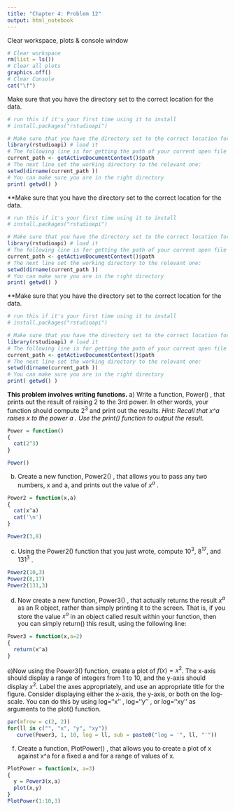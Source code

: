 ```yaml
---
title: "Chapter 4: Problem 12"
output: html_notebook
---
```


Clear workspace, plots & console window
```r
# Clear workspace
rm(list = ls())
# Clear all plots
graphics.off()
# Clear Console
cat("\f")
```
Make sure that you have the directory set to the correct location for the data.
```r
# run this if it's your first time using it to install
# install.packages("rstudioapi")

# Make sure that you have the directory set to the correct location for the data.
library(rstudioapi) # load it
# The following line is for getting the path of your current open file
current_path <- getActiveDocumentContext()$path 
# The next line set the working directory to the relevant one:
setwd(dirname(current_path ))
# You can make sure you are in the right directory
print( getwd() )
```
**Make sure that you have the directory set to the correct location for the data.
```r
# run this if it's your first time using it to install
# install.packages("rstudioapi")

# Make sure that you have the directory set to the correct location for the data.
library(rstudioapi) # load it
# The following line is for getting the path of your current open file
current_path <- getActiveDocumentContext()$path 
# The next line set the working directory to the relevant one:
setwd(dirname(current_path ))
# You can make sure you are in the right directory
print( getwd() )
```
**Make sure that you have the directory set to the correct location for the data.
```r
# run this if it's your first time using it to install
# install.packages("rstudioapi")

# Make sure that you have the directory set to the correct location for the data.
library(rstudioapi) # load it
# The following line is for getting the path of your current open file
current_path <- getActiveDocumentContext()$path 
# The next line set the working directory to the relevant one:
setwd(dirname(current_path ))
# You can make sure you are in the right directory
print( getwd() )
```
**This problem involves writing functions.**
a) Write a function, Power() , that prints out the result of raising 2 to the 3rd power. In other words, your function should compute $2^3$ and print out the results.
*Hint: Recall that x^a raises x to the power a . Use the print() function to output the result.*

```r
Power = function()
{
  cat(2^3)
}

Power()
```
b) Create a new function, Power2() , that allows you to pass any two numbers, x and a, and prints out the value of $x^a$ .
```r
Power2 = function(x,a)
{
  cat(x^a)
  cat('\n')
}

Power2(3,8)
```
c) Using the Power2() function that you just wrote, compute $10^3$, $8^17$, and $131^3$ .
```r
Power2(10,3)
Power2(8,17)
Power2(131,3)
```
d) Now create a new function, Power3() , that actually returns the result $x^a$ as an R object, rather than simply printing it to the screen. That is, if you store the value $x^a$ in an object called result within your function, then you can simply return() this result, using the following line:
```r
Power3 = function(x,a=2)
{
  return(x^a)
}
```

e)Now using the Power3() function, create a plot of $f(x) = x^2$. The x-axis should display a range of integers from 1 to 10, and the y-axis should display $x^2$. Label the axes appropriately, and use an appropriate title for the figure. Consider displaying either the x-axis, the y-axis, or both on the log-scale. You can do this by using log=‘‘x’’ , log=‘‘y’’ , or log=‘‘xy’’ as arguments to the plot() function.
```r
par(mfrow = c(2, 2))
for(ll in c("", "x", "y", "xy"))
   curve(Power3, 1, 10, log = ll, sub = paste0("log = '", ll, "'"))

```
f) Create a function, PlotPower() , that allows you to create a plot of x against x^a for a fixed a and for a range of values of x.
```r
PlotPower = function(x, a=3)
{
  y = Power3(x,a)
  plot(x,y)
}
PlotPower(1:10,3)
```

